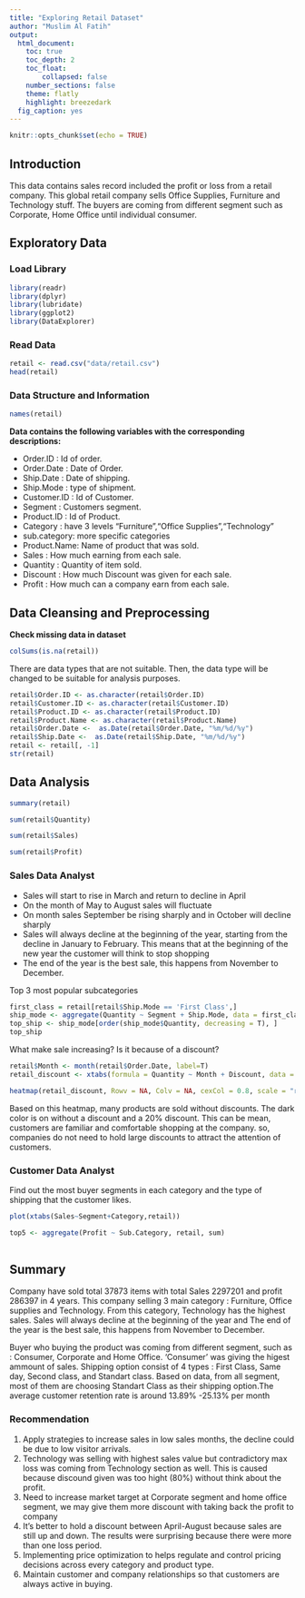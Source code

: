 ```yaml
---
title: "Exploring Retail Dataset"
author: "Muslim Al Fatih"
output:
  html_document:
    toc: true
    toc_depth: 2
    toc_float: 
        collapsed: false
    number_sections: false
    theme: flatly
    highlight: breezedark
  fig_caption: yes
---
```


```r
knitr::opts_chunk$set(echo = TRUE)
```

## Introduction

This data contains sales record included the profit or loss from a retail company. This global retail company sells Office Supplies, Furniture and Technology stuff. The buyers are coming from different segment such as Corporate, Home Office until individual consumer.


## Exploratory Data

### Load Library
```r
library(readr)
library(dplyr)
library(lubridate)
library(ggplot2)
library(DataExplorer)
```

### Read Data
```r
retail <- read.csv("data/retail.csv")
head(retail)
```

### Data Structure and Information

```r
names(retail)
```

**Data contains the following variables with the corresponding descriptions:**

* Order.ID : Id of order.
* Order.Date : Date of Order.
* Ship.Date : Date of shipping.
* Ship.Mode : type of shipment.
* Customer.ID : Id of Customer.
* Segment : Customers segment.
* Product.ID : Id of Product.
* Category : have 3 levels “Furniture”,“Office Supplies”,“Technology”
* sub.category: more specific categories
* Product.Name: Name of product that was sold.
* Sales : How much earning from each sale.
* Quantity : Quantity of item sold.
* Discount : How much Discount was given for each sale.
* Profit : How much can a company earn from each sale.

## Data Cleansing and Preprocessing

**Check missing data in dataset**
```r
colSums(is.na(retail))
```

There are data types that are not suitable. Then, the data type will be changed to be suitable for analysis purposes.

```r
retail$Order.ID <- as.character(retail$Order.ID)
retail$Customer.ID <- as.character(retail$Customer.ID)
retail$Product.ID <- as.character(retail$Product.ID)
retail$Product.Name <- as.character(retail$Product.Name)
retail$Order.Date <-  as.Date(retail$Order.Date, "%m/%d/%y")
retail$Ship.Date <-  as.Date(retail$Ship.Date, "%m/%d/%y")
retail <- retail[, -1]
str(retail)
```


## Data Analysis
```r
summary(retail)
```

```r
sum(retail$Quantity)
```

```r
sum(retail$Sales)
```

```r
sum(retail$Profit)
```

### Sales Data Analyst

* Sales will start to rise in March and return to decline in April
* On the month of May to August sales will fluctuate
* On month sales September be rising sharply and in October will decline sharply
* Sales will always decline at the beginning of the year, starting from the decline in January to February. This means that at the beginning of the new year the customer will think to stop shopping
* The end of the year is the best sale, this happens from November to December.


Top 3 most popular subcategories
```r
first_class = retail[retail$Ship.Mode == 'First Class',]
ship_mode <- aggregate(Quantity ~ Segment + Ship.Mode, data = first_class, FUN=sum)
top_ship <- ship_mode[order(ship_mode$Quantity, decreasing = T), ]
top_ship
```


What make sale increasing? Is it because of a discount?

```r
retail$Month <- month(retail$Order.Date, label=T)
retail_discount <- xtabs(formula = Quantity ~ Month + Discount, data = retail)

heatmap(retail_discount, Rowv = NA, Colv = NA, cexCol = 0.8, scale = "row")
```

Based on this heatmap, many products are sold without discounts. The dark color is on without a discount and a 20% discount. This can be mean, customers are familiar and comfortable shopping at the company. so, companies do not need to hold large discounts to attract the attention of customers.


### Customer Data Analyst

Find out the most buyer segments in each category and the type of shipping that the customer likes.

```r
plot(xtabs(Sales~Segment+Category,retail))
```


```r
top5 <- aggregate(Profit ~ Sub.Category, retail, sum)
  
```



## Summary
Company have sold total 37873 items with total Sales 2297201 and profit 286397 in 4 years. This company selling 3 main category : Furniture, Office supplies and Technology. From this category, Technology has the highest sales. Sales will always decline at the beginning of the year and The end of the year is the best sale, this happens from November to December.

Buyer who buying the product was coming from different segment, such as : Consumer, Corporate and Home Office. ‘Consumer’ was giving the higest ammount of sales. Shipping option consist of 4 types : First Class, Same day, Second class, and Standart class. Based on data, from all segment, most of them are choosing Standart Class as their shipping option.The average customer retention rate is around 13.89% -25.13% per month


### Recommendation
1. Apply strategies to increase sales in low sales months, the decline could be due to low visitor arrivals.
2. Technology was selling with highest sales value but contradictory max loss was coming from Technology section as well. This is caused because discound given was too hight (80%) without think about the profit.
3. Need to increase market target at Corporate segment and home office segment, we may give them more discount with taking back the profit to company
4. It’s better to hold a discount between April-August because sales are still up and down. The results were surprising because there were more than one loss period.
5. Implementing price optimization to helps regulate and control pricing decisions across every category and product type.
6. Maintain customer and company relationships so that customers are always active in buying.
